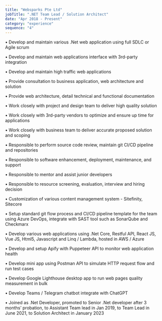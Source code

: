 ```yaml
---
title: "Websparks Pte Ltd"
jobTitle: ".NET Team Lead / Solution Architect"
date: "Apr 2018 - Present"
category: "experience"
sequence: "4"
---
```


•	Develop and maintain various .Net web application using full SDLC or Agile scrum

•	Develop and maintain web applications interface with 3rd-party integration

•	Develop and maintain high traffic web applications

•	Provide consultation to business application, web architecture and solution

•	Provide web architecture, detail technical and functional documentation

•	Work closely with project and design team to deliver high quality solution

•	Work closely with 3rd-party vendors to optimize and ensure up time for applications

•	Work closely with business team to deliver accurate proposed solution and scoping

•	Responsible to perform source code review, maintain git CI/CD pipeline and repositories

•	Responsible to software enhancement, deployment, maintenance, and support

•	Responsible to mentor and assist junior developers

•	Responsible to resource screening, evaluation, interview and hiring decision

•	Customization of various content management system - Sitefinity, Sitecore

•	Setup standard git flow process and CI/CD pipeline template for the team using Azure DevOps, integrate with SAST tool such as SonarQube and Checkmarx

•	Develop various web applications using .Net Core, Restful API, React JS, Vue JS, Html5, Javascript and Linq / Lambda, hosted in AWS / Azure

•	Develop and setup Apify with Puppeteer API to monitor web application health

•	Develop mini app using Postman API to simulate HTTP request flow and run test cases

•	Develop Google Lighthouse desktop app to run web pages quality measurement in bulk

•	Develop Teams / Telegram chatbot integrate with ChatGPT

•	Joined as .Net Developer, promoted to Senior .Net developer after 3 months’ probation, to Assistant Team lead in Jan 2019, to Team Lead in June 2021, to Solution Architect in January 2023
